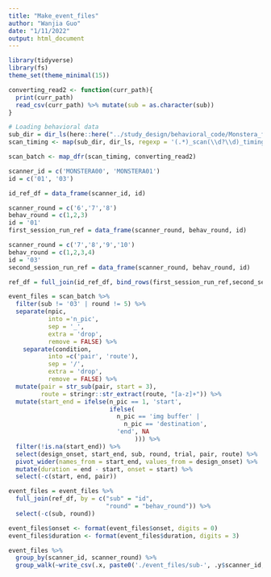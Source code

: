 ```yaml
---
title: "Make_event_files"
author: "Wanjia Guo"
date: "1/11/2022"
output: html_document
---
```


```r
library(tidyverse)
library(fs)
theme_set(theme_minimal(15))
```

```r

converting_read2 <- function(curr_path){
  print(curr_path)
  read_csv(curr_path) %>% mutate(sub = as.character(sub))
}

# Loading behavioral data
sub_dir = dir_ls(here::here("../study_design/behavioral_code/Monstera_fMRI_testing/scanner_data/"),  type = "directory")
scan_timing <- map(sub_dir, dir_ls, regexp = '(.*)_scan(\\d?\\d)_timing_.*') %>% unlist()

scan_batch <- map_dfr(scan_timing, converting_read2)
```

```r

scanner_id = c('MONSTERA00', 'MONSTERA01')
id = c('01', '03')

id_ref_df = data_frame(scanner_id, id)

scanner_round = c('6','7','8')
behav_round = c(1,2,3)
id = '01'
first_session_run_ref = data_frame(scanner_round, behav_round, id)

scanner_round = c('7','8','9','10')
behav_round = c(1,2,3,4)
id = '03'
second_session_run_ref = data_frame(scanner_round, behav_round, id)

ref_df = full_join(id_ref_df, bind_rows(first_session_run_ref,second_session_run_ref))
```

```r
event_files = scan_batch %>% 
  filter(sub != '03' | round != 5) %>% 
  separate(npic, 
           into ='n_pic', 
           sep = '_', 
           extra = 'drop', 
           remove = FALSE) %>% 
    separate(condition, 
           into =c('pair', 'route'), 
           sep = '/', 
           extra = 'drop', 
           remove = FALSE) %>% 
  mutate(pair = str_sub(pair, start = 3),
         route = stringr::str_extract(route, "[a-z]+")) %>%
  mutate(start_end = ifelse(n_pic == 1, 'start',
                            ifelse(
                              n_pic == 'img buffer' | 
                                n_pic == 'destination', 
                              'end', NA
                                   ))) %>% 
  filter(!is.na(start_end)) %>% 
  select(design_onset, start_end, sub, round, trial, pair, route) %>%
  pivot_wider(names_from = start_end, values_from = design_onset) %>% 
  mutate(duration = end - start, onset = start) %>% 
  select(-c(start, end, pair))

event_files = event_files %>% 
  full_join(ref_df, by = c("sub" = "id",
                           "round" = "behav_round")) %>% 
  select(-c(sub, round))

event_files$onset <- format(event_files$onset, digits = 0)  
event_files$duration <- format(event_files$duration, digits = 3)  

event_files %>% 
  group_by(scanner_id, scanner_round) %>% 
  group_walk(~write_csv(.x, paste0('./event_files/sub-', .y$scanner_id, '_task-route_run-', .y$scanner_round, '_events.tsv')))

```
